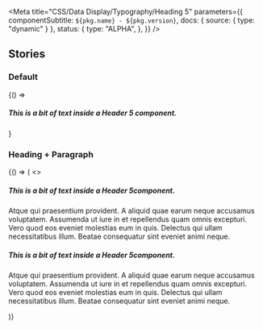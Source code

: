 

<Meta
  title="CSS/Data Display/Typography/Heading 5"
  parameters={{
    componentSubtitle: `${pkg.name} - ${pkg.version}`,
    docs: { source: { type: "dynamic" } },
    status: {
      type: "ALPHA",
    },
  }}
/>

## Stories

### Default

<Canvas>
  <Story name="Default">
    {() => <h5 class="utrecht-heading-5">This is a bit of text inside a Header 5 component.</h5>}
  </Story>
</Canvas>

### Heading + Paragraph

<Canvas>
  <Story name="Heading + Paragraph">
    {() => (
      <>
        <h5 class="utrecht-heading-5">This is a bit of text inside a Header 5component.</h5>
        <p class="utrecht-paragraph">
          Atque qui praesentium provident. A aliquid quae earum neque accusamus voluptatem. Assumenda ut iure in et
          repellendus quam omnis excepturi. Vero quod eos eveniet molestias eum in quis. Delectus qui ullam
          necessitatibus illum. Beatae consequatur sint eveniet animi neque.
        </p>
        <h5 class="utrecht-heading-5">This is a bit of text inside a Header 5component.</h5>
        <p class="utrecht-paragraph">
          Atque qui praesentium provident. A aliquid quae earum neque accusamus voluptatem. Assumenda ut iure in et
          repellendus quam omnis excepturi. Vero quod eos eveniet molestias eum in quis. Delectus qui ullam
          necessitatibus illum. Beatae consequatur sint eveniet animi neque.
        </p>
      </>
    )}
  </Story>
</Canvas>
